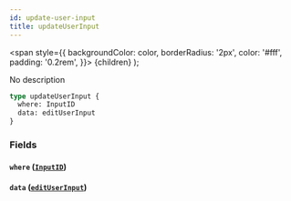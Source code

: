 ```yaml
---
id: update-user-input
title: updateUserInput
---
```


<span
style={{
      backgroundColor: color,
      borderRadius: '2px',
      color: '#fff',
      padding: '0.2rem',
    }}>
{children}
</span>
);

No description

```graphql
type updateUserInput {
  where: InputID
  data: editUserInput
}
```

### Fields

#### `where` ([`InputID`](/v1/inputs/input-id))

#### `data` ([`editUserInput`](/v1/inputs/edit-user-input))
